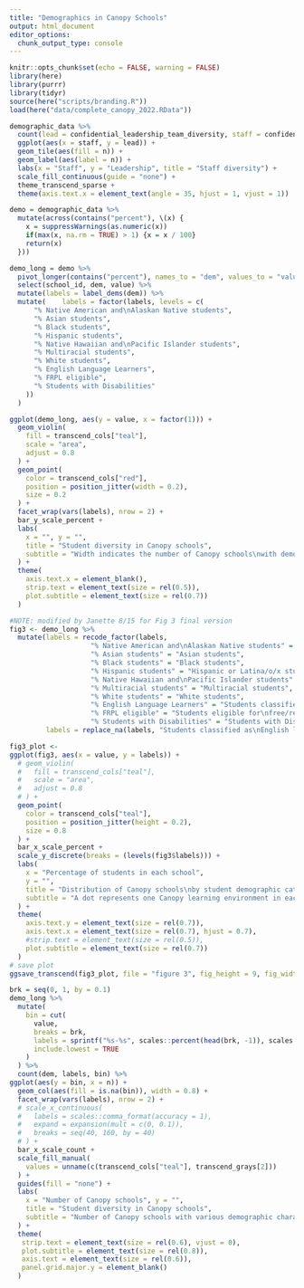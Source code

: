 ```yaml
---
title: "Demographics in Canopy Schools"
output: html_document
editor_options: 
  chunk_output_type: console
---
```


```r
knitr::opts_chunk$set(echo = FALSE, warning = FALSE)
library(here)
library(purrr)
library(tidyr)
source(here("scripts/branding.R"))
load(here("data/complete_canopy_2022.RData"))
```

```r
demographic_data %>%
  count(lead = confidential_leadership_team_diversity, staff = confidential_teaching_staff_diversity) %>%
  ggplot(aes(x = staff, y = lead)) +
  geom_tile(aes(fill = n)) +
  geom_label(aes(label = n)) +
  labs(x = "Staff", y = "Leadership", title = "Staff diversity") +
  scale_fill_continuous(guide = "none") +
  theme_transcend_sparse +
  theme(axis.text.x = element_text(angle = 35, hjust = 1, vjust = 1))
```

```r
demo = demographic_data %>%
  mutate(across(contains("percent"), \(x) {
    x = suppressWarnings(as.numeric(x))
    if(max(x, na.rm = TRUE) > 1) {x = x / 100}
    return(x)
  }))

demo_long = demo %>%
  pivot_longer(contains("percent"), names_to = "dem", values_to = "value") %>%
  select(school_id, dem, value) %>%
  mutate(labels = label_dems(dem)) %>%
  mutate(    labels = factor(labels, levels = c(
      "% Native American and\nAlaskan Native students", 
      "% Asian students", 
      "% Black students",
      "% Hispanic students", 
      "% Native Hawaiian and\nPacific Islander students", 
      "% Multiracial students", 
      "% White students",
      "% English Language Learners", 
      "% FRPL eligible",
      "% Students with Disabilities"
    ))
  )
```

```r
ggplot(demo_long, aes(y = value, x = factor(1))) +
  geom_violin(
    fill = transcend_cols["teal"],
    scale = "area",
    adjust = 0.8
  ) +
  geom_point(
    color = transcend_cols["red"],
    position = position_jitter(width = 0.2),
    size = 0.2
  ) +
  facet_wrap(vars(labels), nrow = 2) +
  bar_y_scale_percent +
  labs(
    x = "", y = "", 
    title = "Student diversity in Canopy schools",
    subtitle = "Width indicates the number of Canopy schools\nwith demographics of a certain percentage"
  ) +
  theme(
    axis.text.x = element_blank(),
    strip.text = element_text(size = rel(0.5)),
    plot.subtitle = element_text(size = rel(0.7))
  )
```


```r
#NOTE: modified by Janette 8/15 for Fig 3 final version
fig3 <- demo_long %>% 
  mutate(labels = recode_factor(labels,
                    "% Native American and\nAlaskan Native students" = "American and\nAlaska Native students",
                    "% Asian students" = "Asian students",
                    "% Black students" = "Black students",
                    "% Hispanic students" = "Hispanic or Latina/o/x students",
                    "% Native Hawaiian and\nPacific Islander students" = "Native Hawaiian and\nPacific Islander students",
                    "% Multiracial students" = "Multiracial students",
                    "% White students" = "White students",
                    "% English Language Learners" = "Students classified as\nEnglish language learners",
                    "% FRPL eligible" = "Students eligible for\nfree/reduced-price lunch",
                    "% Students with Disabilities" = "Students with Disabilities"),
         labels = replace_na(labels, "Students classified as\nEnglish learners"))

fig3_plot <-
ggplot(fig3, aes(x = value, y = labels)) +
  # geom_violin(
  #   fill = transcend_cols["teal"],
  #   scale = "area",
  #   adjust = 0.8
  # ) +
  geom_point(
    color = transcend_cols["teal"],
    position = position_jitter(height = 0.2),
    size = 0.8
  ) +
  bar_x_scale_percent +
  scale_y_discrete(breaks = (levels(fig3$labels))) +
  labs(
    x = "Percentage of students in each school", 
    y = "", 
    title = "Distribution of Canopy schools\nby student demographic categories",
    subtitle = "A dot represents one Canopy learning environment in each demographic category"
  ) +
  theme(
    axis.text.y = element_text(size = rel(0.7)),
    axis.text.x = element_text(size = rel(0.7), hjust = 0.7),
    #strip.text = element_text(size = rel(0.5)),
    plot.subtitle = element_text(size = rel(0.7))
  )
# save plot
ggsave_transcend(fig3_plot, file = "figure 3", fig_height = 9, fig_width = 9)  
```

```r
brk = seq(0, 1, by = 0.1)
demo_long %>%
  mutate(
    bin = cut(
      value,
      breaks = brk,
      labels = sprintf("%s-%s", scales::percent(head(brk, -1)), scales::percent(tail(brk, -1))),
      include.lowest = TRUE
    )
  ) %>%
  count(dem, labels, bin) %>%
ggplot(aes(y = bin, x = n)) +
  geom_col(aes(fill = is.na(bin)), width = 0.8) +
  facet_wrap(vars(labels), nrow = 2) +
  # scale_x_continuous(
  #   labels = scales::comma_format(accuracy = 1),
  #   expand = expansion(mult = c(0, 0.1)),
  #   breaks = seq(40, 160, by = 40)
  # ) +
  bar_x_scale_count +
  scale_fill_manual(
    values = unname(c(transcend_cols["teal"], transcend_grays[2]))
  ) +
  guides(fill = "none") +
  labs(
    x = "Number of Canopy schools", y = "", 
    title = "Student diversity in Canopy schools",
    subtitle = "Number of Canopy schools with various demographic characteristics"
  ) +
  theme(
   strip.text = element_text(size = rel(0.6), vjust = 0),
   plot.subtitle = element_text(size = rel(0.8)),
   axis.text = element_text(size = rel(0.6)),
   panel.grid.major.y = element_blank()
  )

```



